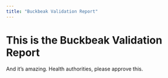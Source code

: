 ```yaml
---
title: "Buckbeak Validation Report"
---
```


# This is the Buckbeak Validation Report

And it's amazing.
Health authorities, please approve this.
